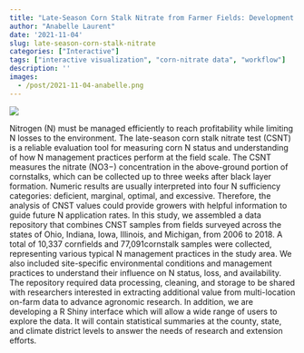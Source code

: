```yaml
---
title: "Late-Season Corn Stalk Nitrate from Farmer Fields: Development of an Interactive App & Data-Analytics Framework"
author: "Anabelle Laurent"
date: '2021-11-04'
slug: late-season-corn-stalk-nitrate
categories: ["Interactive"]
tags: ["interactive visualization", "corn-nitrate data", "workflow"]
description: ''
images:
  - /post/2021-11-04-anabelle.png
---
```


![](/post/2021-11-04-anabelle.png)
 
Nitrogen (N) must be managed efficiently to reach profitability while limiting N losses to the environment. The late-season corn stalk nitrate test (CSNT) is a reliable evaluation tool for measuring corn N status and understanding of how N management practices perform at the field scale. The CSNT measures the nitrate (NO3−) concentration in the above-ground portion of cornstalks, which can be collected up to three weeks after black layer formation. Numeric results are usually interpreted into four N sufficiency categories: deficient, marginal, optimal, and excessive. Therefore, the analysis of CNST values could provide growers with helpful information to guide future N application rates. In this study, we assembled a data repository that combines CNST samples from fields surveyed across the states of Ohio, Indiana, Iowa, Illinois, and Michigan, from 2006 to 2018. A total of 10,337 cornfields and 77,091cornstalk samples were collected, representing various typical N management practices in the study area. We also included site-specific environmental conditions and management practices to understand their influence on N status, loss, and availability. The repository required data processing, cleaning, and storage to be shared with researchers interested in extracting additional value from multi-location on-farm data to advance agronomic research. In addition, we are developing a R Shiny interface which will allow a wide range of users to explore the data. It will contain statistical summaries at the county, state, and climate district levels to answer the needs of research and extension efforts.  
